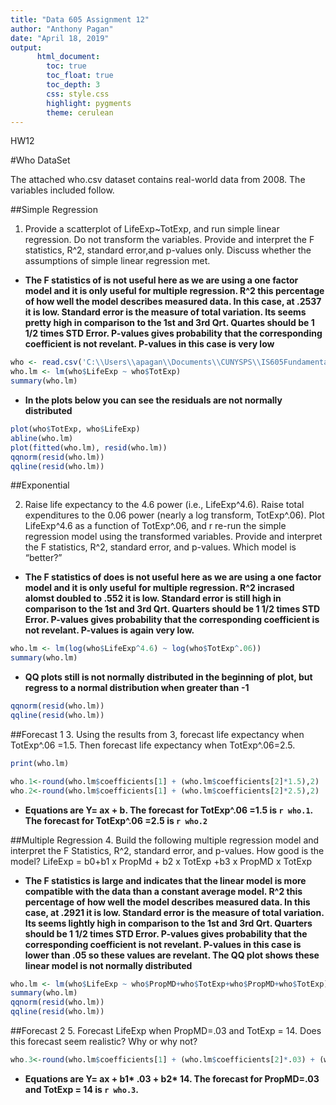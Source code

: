 ```yaml
---
title: "Data 605 Assignment 12"
author: "Anthony Pagan"
date: "April 18, 2019"
output: 
      html_document:
        toc: true
        toc_float: true
        toc_depth: 3
        css: style.css
        highlight: pygments
        theme: cerulean
---
```


HW12

#Who DataSet

The attached who.csv dataset contains real-world data from 2008. The variables included follow.

##Simple Regression

1. Provide a scatterplot of LifeExp~TotExp, and run simple linear regression. Do not transform the variables. Provide and interpret the F statistics, R^2, standard error,and p-values only. Discuss whether the assumptions of simple linear regression met.


- **The F statistics of is not useful here as we are using a one factor model and it is only useful for multiple regression. R^2 this percentage of how well the model describes measured data. In this case, at .2537 it is low. Standard error is the measure of total variation. Its seems pretty high in comparison to the 1st and 3rd Qrt. Quartes should be 1 1/2 times STD Error. P-values gives probability that the corresponding coefficient is not revelant. P-values in this case is very low**

```r
who <- read.csv('C:\\Users\\apagan\\Documents\\CUNYSPS\\IS605FundamentalsofcomputationalMath\\who.csv')
who.lm <- lm(who$LifeExp ~ who$TotExp)
summary(who.lm)


``` 

- **In the plots below you can see the residuals are not normally distributed**

```r
plot(who$TotExp, who$LifeExp)
abline(who.lm)
plot(fitted(who.lm), resid(who.lm))
qqnorm(resid(who.lm))
qqline(resid(who.lm))
``` 

##Exponential

2. Raise life expectancy to the 4.6 power (i.e., LifeExp^4.6). Raise total expenditures to the 0.06 power (nearly a log transform, TotExp^.06). Plot LifeExp^4.6 as a function of TotExp^.06, and r re-run the simple regression model using the transformed variables. Provide and interpret the F statistics, R^2, standard error, and p-values. Which model is "better?"


- **The F statistics of does is not useful here as we are using a one factor model and it is only useful for multiple regression. R^2 incrased alomst doubled to .552 it is low. Standard error is still high in comparison to the 1st and 3rd Qrt. Quarters should be 1 1/2 times STD Error. P-values gives probability that the corresponding coefficient is not revelant. P-values is again very low. **

```r
who.lm <- lm(log(who$LifeExp^4.6) ~ log(who$TotExp^.06))
summary(who.lm)
``` 


- **QQ plots still is not normally distributed in the beginning of plot, but regress to a normal distribution when greater than -1**

```r
qqnorm(resid(who.lm))
qqline(resid(who.lm))

```

##Forecast 1
3. Using the results from 3, forecast life expectancy when TotExp^.06 =1.5. Then forecast life expectancy when TotExp^.06=2.5.


```r
print(who.lm)

who.1<-round(who.lm$coefficients[1] + (who.lm$coefficients[2]*1.5),2)
who.2<-round(who.lm$coefficients[1] + (who.lm$coefficients[2]*2.5),2)


```

- **Equations are Y= ax + b. The forecast for TotExp^.06 =1.5 is `r who.1`. The forecast for TotExp^.06 =2.5 is `r who.2`**

##Multiple Regression
4. Build the following multiple regression model and interpret the F Statistics, R^2, standard error, and p-values. How good is the model?
LifeExp = b0+b1 x PropMd + b2 x TotExp +b3 x PropMD x TotExp

- **The F statistics is large and indicates that the linear model is more compatible with the data than a constant average model. R^2 this percentage of how well the model describes measured data. In this case, at .2921 it is low. Standard error is the measure of total variation. Its seems lightly high in comparison to the 1st and 3rd Qrt. Quarters should be 1 1/2 times STD Error. P-values gives probability that the corresponding coefficient is not revelant. P-values in this case is lower than .05  so these values are revelant. The QQ plot shows these linear model is not normally distributed**

```r
who.lm <- lm(who$LifeExp ~ who$PropMD+who$TotExp+who$PropMD+who$TotExp)
summary(who.lm)
qqnorm(resid(who.lm))
qqline(resid(who.lm))
```


##Forecast 2
5. Forecast LifeExp when PropMD=.03 and TotExp = 14. Does this forecast seem realistic? Why or why not?


```r
who.3<-round(who.lm$coefficients[1] + (who.lm$coefficients[2]*.03) + (who.lm$coefficients[3]*14),2)

```

- **Equations are Y= ax + b1* .03 + b2* 14. The forecast for PropMD=.03 and TotExp = 14 is `r who.3`. **

